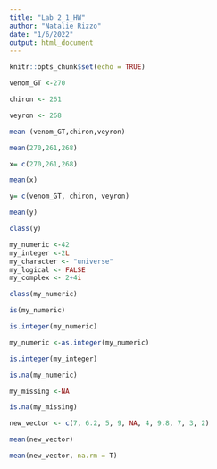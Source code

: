 ```yaml
---
title: "Lab 2_1_HW"
author: "Natalie Rizzo"
date: "1/6/2022"
output: html_document
---
```


```r
knitr::opts_chunk$set(echo = TRUE)
```

```r
venom_GT <-270
```
```r
chiron <- 261
```
```r
veyron <- 268
```
```r
mean (venom_GT,chiron,veyron)
```
```r
mean(270,261,268)
```
```r
x= c(270,261,268)
```
```r
mean(x)
```
```r
y= c(venom_GT, chiron, veyron)
```
```r
mean(y)
```
```r
class(y)
```
```r
my_numeric <-42
my_integer <-2L
my_character <- "universe"
my_logical <- FALSE
my_complex <- 2+4i
```

```r
class(my_numeric)
```
```r
is(my_numeric)
```
```r
is.integer(my_numeric)
```
```r
my_numeric <-as.integer(my_numeric)
```
```r
is.integer(my_integer)
```
```r
is.na(my_numeric)
```
```r
my_missing <-NA
```
```r
is.na(my_missing)
```

```r
new_vector <- c(7, 6.2, 5, 9, NA, 4, 9.8, 7, 3, 2)
```

```r
mean(new_vector)
```

```r
mean(new_vector, na.rm = T)
```

